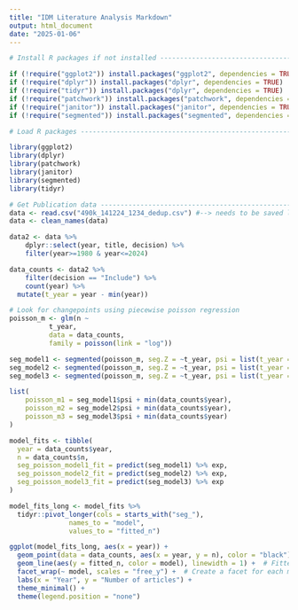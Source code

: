 ```yaml
---
title: "IDM Literature Analysis Markdown"
output: html_document
date: "2025-01-06"
---
```


```r
# Install R packages if not installed -------------------------------------

if (!require("ggplot2")) install.packages("ggplot2", dependencies = TRUE)
if (!require("dplyr")) install.packages("dplyr", dependencies = TRUE)
if (!require("tidyr")) install.packages("dplyr", dependencies = TRUE)
if (!require("patchwork")) install.packages("patchwork", dependencies = TRUE)
if (!require("janitor")) install.packages("janitor", dependencies = TRUE)
if (!require("segmented")) install.packages("segmented", dependencies = TRUE)

# Load R packages ---------------------------------------------------------

library(ggplot2)
library(dplyr)
library(patchwork)
library(janitor)
library(segmented)
library(tidyr)

```

```r
# Get Publication data -----------------------------------------------------
data <- read.csv("490k_141224_1234_dedup.csv") #--> needs to be saved locally due to GitHub data upload limitations
data <- clean_names(data)
```

```r
data2 <- data %>% 
    dplyr::select(year, title, decision) %>%
    filter(year>=1980 & year<=2024) 

data_counts <- data2 %>%
    filter(decision == "Include") %>%
    count(year) %>%
  mutate(t_year = year - min(year))
```

```r
# Look for changepoints using piecewise poisson regression
poisson_m <- glm(n ~ 
          t_year,
          data = data_counts, 
          family = poisson(link = "log"))

seg_model1 <- segmented(poisson_m, seg.Z = ~t_year, psi = list(t_year = median(data_counts$t_year)))
seg_model2 <- segmented(poisson_m, seg.Z = ~t_year, psi = list(t_year = c(median(data_counts$t_year) - 2, median(data_counts$t_year) + 2)))
seg_model3 <- segmented(poisson_m, seg.Z = ~t_year, psi = list(t_year = c(median(data_counts$t_year) - 3, median(data_counts$t_year), median(data_counts$t_year) + 3)))

list(
    poisson_m1 = seg_model1$psi + min(data_counts$year),
    poisson_m2 = seg_model2$psi + min(data_counts$year),
    poisson_m3 = seg_model3$psi + min(data_counts$year)
)
```

```r
model_fits <- tibble(
  year = data_counts$year,
  n = data_counts$n,
  seg_poisson_model1_fit = predict(seg_model1) %>% exp,
  seg_poisson_model2_fit = predict(seg_model2) %>% exp,
  seg_poisson_model3_fit = predict(seg_model3) %>% exp
)

model_fits_long <- model_fits %>%
  tidyr::pivot_longer(cols = starts_with("seg_"), 
               names_to = "model", 
               values_to = "fitted_n")

ggplot(model_fits_long, aes(x = year)) +
  geom_point(data = data_counts, aes(x = year, y = n), color = "black") +  # Data points
  geom_line(aes(y = fitted_n, color = model), linewidth = 1) +  # Fitted lines
  facet_wrap(~ model, scales = "free_y") +  # Create a facet for each model
  labs(x = "Year", y = "Number of articles") +
  theme_minimal() +
  theme(legend.position = "none")

```
